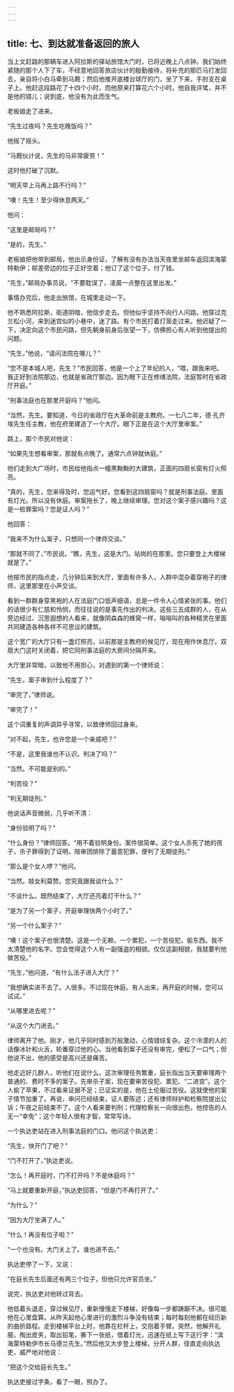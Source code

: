 ```yaml
---
---
---
```

title: 七、到达就准备返回的旅人
---




当上文赶路的那辆车进入阿拉斯的驿站旅馆大门时，已将近晚上八点钟。我们始终紧随的那个人下了车，不经意地回答旅店伙计的殷勤接待，将补充的那匹马打发回去，亲自将小白马牵到马厩；然后他推开底楼台球厅的门，坐了下来，手肘支在桌子上。他赶这段路花了十四个小时，而他原来打算花六个小时。他自我评骘，并不是他的错儿；说到底，他没有为此而生气。

老板娘走了进来。

“先生过夜吗？先生吃晚饭吗？”

他摇了摇头。

“马厩伙计说，先生的马非常疲劳！”

这时他打破了沉默。

“明天早上马再上路不行吗？”

“噢！先生！至少得休息两天。”

他问：

“这里是邮局吗？”

“是的，先生。”

老板娘把他带到邮局，他出示身份证，了解有没有办法当天夜里坐邮车返回滨海蒙特勒伊；邮差旁边的位子正好空着；他订了这个位子，付了钱。

“先生，”邮局办事员说，“不要耽误了，凌晨一点整在这里出发。”

事情办完后，他走出旅馆，在城里走动一下。

他不熟悉阿拉斯，街道阴暗，他信步走去。但他似乎坚持不向行人问路。他穿过克兰松小河，来到迷宫似的小巷中，迷了路。有个市民打着灯笼走过来。他迟疑了一下，决定向这个市民问路，但先朝身前身后张望一下，仿佛担心有人听到他提出的问题。

“先生，”他说，“请问法院在哪儿？”

“您不是本城人吧，先生？”市民回答，他是一个上了年纪的人，“喂，跟我来吧。我正好到法院那边，也就是省政厅那边。因为眼下正在修缮法院，法庭暂时在省政厅开庭。”

“刑事法庭也在那里开庭吗？”他问。

“当然，先生。要知道，今日的省政厅在大革命前是主教府。一七八二年，德·孔齐埃先生任主教，他在府里建造了一个大厅。眼下正是在这个大厅里审案。”

路上，那个市民对他说：

“如果先生想看审案，那就有点晚了。通常六点钟就休庭。”

他们走到大广场时，市民给他指点一幢黑黝黝的大建筑，正面的四扇长窗有灯火照亮。

“真的，先生，您来得及时，您运气好。您看到这四扇窗吗？就是刑事法庭。里面有灯光。所以没有休庭。审案拖长了，晚上继续审理。您对这个案子感兴趣吗？这是一桩罪案吗？您是证人吗？”

他回答：

“我来不为什么案子，只想同一个律师交谈。”

“那就不同了，”市民说。“瞧，先生，这是大门。站岗的在那里。您只要登上大楼梯就是了。”

他按市民的指点走，几分钟后来到大厅，里面有许多人，人群中混杂着穿袍子的律师，这里那里在小声交谈。

看到一群群身穿黑袍的人在法庭门口低声细语，总是一件令人心情紧张的事。他们的话很少有仁慈和怜悯，而往往说的是事先作出的判决。这些三五成群的人，在从旁边经过、沉思遐想的人看来，就像阴森森的蜂窝一样，嗡嗡叫的各种精灵在里面共同建造各种各样不可思议的建筑。

这个宽广的大厅只有一盏灯照亮，以前那是主教府的候见厅，现在用作休息厅。双扇大门这时关闭着，把它同刑事法庭的大房间分隔开来。

大厅里非常暗，以致他不用担心，对遇到的第一个律师说：

“先生，案子审到什么程度了？”

“审完了，”律师说。

“审完了！”

这个词重复的声调异乎寻常，以致律师回过身来。

“对不起，先生，也许您是一个亲戚吧？”

“不是，这里我谁也不认识。判决了吗？”

“当然。不可能是别的。”

“判苦役？”

“判无期徒刑。”

他说话声音微弱，几乎听不清：

“身份验明了吗？”

“什么身份？”律师回答。“用不着验明身份。案件很简单。这个女人杀死了她的孩子，杀子罪得到了证明，陪审团排除了蓄意犯罪，便判了无期徒刑。”

“那么是个女人啰？”他问。

“当然。妓女利莫赞。您究竟跟我谈什么？”

“不谈什么。既然结束了，大厅还亮着灯干什么？”

“是为了另一个案子，开庭审理快两个小时了。”

“另一个什么案子？”

“噢！这个案子也很清楚。这是一个无赖，一个累犯，一个苦役犯，偷东西。我不太清楚他的名字。您会觉得这个人有一副强盗的相貌。仅仅这副相貌，我就要判他做苦役。”

“先生，”他问道，“有什么法子进入大厅？”

“我想确实进不去了。人很多。不过现在休庭。有人出来，再开庭的时候，您可以试试。”

“从哪里进去呢？”

“从这个大门进去。”

律师离开了他。刚才，他几乎同时感到万般激动，心情错综复杂。这个冷漠的人的话像冰针和火舌，轮番穿过他的心。当他看到案子还没有审完，便松了一口气；但他说不出，他的感受是高兴还是痛苦。

他走近好几群人，听他们在说什么。这次审理任务繁重，庭长指出当天要审理两个普通的、费时不多的案子。先审杀子案，现在要审苦役犯、累犯、“二进宫”。这个人偷了苹果，不过看来证据不足；已证实的是，他在土伦服过苦役。这就使他的案子情节加重了。再说，审问已经结束，证人要陈述；还有律师辩护和检察院提出公诉；午夜之前结束不了。这个人看来要判刑；代理检察长一向很出色，他控告的人无一“幸免”；这个年轻人很有才智，常常写诗。

一个执达吏站在进入刑事法庭的门口。他问这个执达吏：

“先生，快开门了吧？”

“门不打开了，”执达吏说。

“怎么！再开庭时，门不打开吗？不是休庭吗？”

“马上就要重新开庭，”执达吏回答，“但是门不再打开了。”

“为什么？”

“因为大厅坐满了人。”

“什么！再没有位子啦？”

“一个也没有。大门关上了。谁也进不去。”

执达吏停了一下，又说：

“在庭长先生后面还有两三个位子，但他只允许官员坐。”

说完，执达吏对他转过背去。

他低着头退走，穿过候见厅，重新慢慢走下楼梯，好像每一步都踌蹰不决。很可能他在心里盘算。从昨天起他心里进行的激烈斗争没有结束；每时每刻他都在经历新的曲折路程。走到楼梯平台上时，他靠在栏杆上，交抱着手臂。突然，他解开礼服，掏出皮夹，取出铅笔，撕下一张纸，借着灯光，迅速在纸上写下这行字：“滨海蒙特勒伊市长马德兰先生。”然后他又大步登上楼梯，分开人群，径直走向执达吏，威严地对他说：

“把这个交给庭长先生。”

执达吏接过字条，看了一眼，照办了。